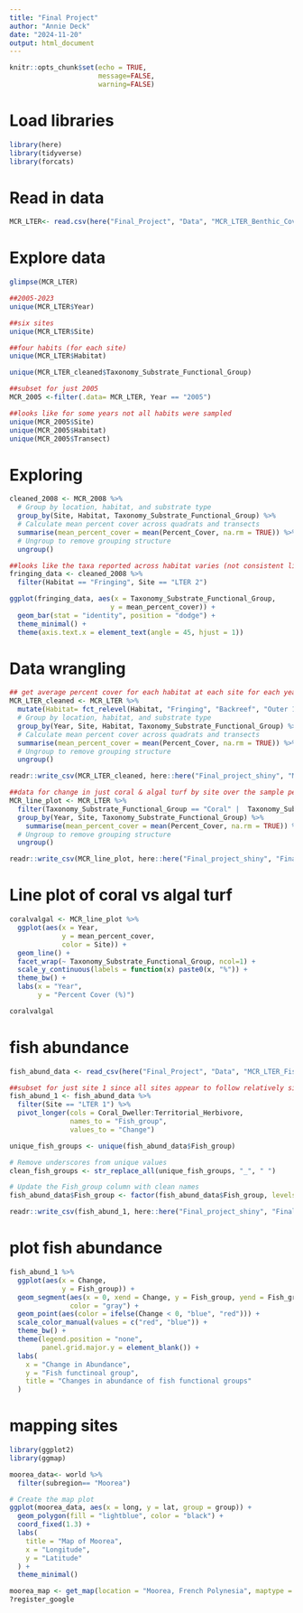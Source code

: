 ```yaml
---
title: "Final Project"
author: "Annie Deck"
date: "2024-11-20"
output: html_document
---
```


```r
knitr::opts_chunk$set(echo = TRUE,
                      message=FALSE,
                      warning=FALSE)
```

# Load libraries 
```r
library(here)
library(tidyverse)
library(forcats)
```

# Read in data
```r
MCR_LTER<- read.csv(here("Final_Project", "Data", "MCR_LTER_Benthic_Cover.csv"))
```

# Explore data
```r
glimpse(MCR_LTER)

##2005-2023
unique(MCR_LTER$Year)

##six sites
unique(MCR_LTER$Site)

##four habits (for each site)
unique(MCR_LTER$Habitat)

unique(MCR_LTER_cleaned$Taxonomy_Substrate_Functional_Group)

##subset for just 2005
MCR_2005 <-filter(.data= MCR_LTER, Year == "2005")

##looks like for some years not all habits were sampled 
unique(MCR_2005$Site)
unique(MCR_2005$Habitat)
unique(MCR_2005$Transect)
```

# Exploring 
```r
cleaned_2008 <- MCR_2008 %>%
  # Group by location, habitat, and substrate type
  group_by(Site, Habitat, Taxonomy_Substrate_Functional_Group) %>%
  # Calculate mean percent cover across quadrats and transects
  summarise(mean_percent_cover = mean(Percent_Cover, na.rm = TRUE)) %>%
  # Ungroup to remove grouping structure
  ungroup()

##looks like the taxa reported across habitat varies (not consistent list of taxa reported)
fringing_data <- cleaned_2008 %>% 
  filter(Habitat == "Fringing", Site == "LTER 2")

ggplot(fringing_data, aes(x = Taxonomy_Substrate_Functional_Group, 
                         y = mean_percent_cover)) + 
  geom_bar(stat = "identity", position = "dodge") +
  theme_minimal() +
  theme(axis.text.x = element_text(angle = 45, hjust = 1))
```

# Data wrangling
```r
## get average percent cover for each habitat at each site for each year
MCR_LTER_cleaned <- MCR_LTER %>%
  mutate(Habitat= fct_relevel(Habitat, "Fringing", "Backreef", "Outer 10", "Outer 17")) %>%
  # Group by location, habitat, and substrate type
  group_by(Year, Site, Habitat, Taxonomy_Substrate_Functional_Group) %>%
  # Calculate mean percent cover across quadrats and transects
  summarise(mean_percent_cover = mean(Percent_Cover, na.rm = TRUE)) %>%
  # Ungroup to remove grouping structure
  ungroup()

readr::write_csv(MCR_LTER_cleaned, here::here("Final_project_shiny", "MCR_LTER_cleaned.csv"))

##data for change in just coral & algal turf by site over the sample period 
MCR_line_plot <- MCR_LTER %>%
  filter(Taxonomy_Substrate_Functional_Group == "Coral" |  Taxonomy_Substrate_Functional_Group == "Algal Turf") %>% 
  group_by(Year, Site, Taxonomy_Substrate_Functional_Group) %>%
    summarise(mean_percent_cover = mean(Percent_Cover, na.rm = TRUE)) %>%
  # Ungroup to remove grouping structure
  ungroup()

readr::write_csv(MCR_line_plot, here::here("Final_project_shiny", "Final_project", "MCR_line_plot.csv"))
```
# Line plot of coral vs algal turf
```r
coralvalgal <- MCR_line_plot %>%
  ggplot(aes(x = Year,
             y = mean_percent_cover,
             color = Site)) +
  geom_line() +
  facet_wrap(~ Taxonomy_Substrate_Functional_Group, ncol=1) +
  scale_y_continuous(labels = function(x) paste0(x, "%")) +
  theme_bw() +
  labs(x = "Year",
       y = "Percent Cover (%)")

coralvalgal
```

# fish abundance
```r
fish_abund_data <- read_csv(here("Final_Project", "Data", "MCR_LTER_Fish_Coral_Abundance_Change.csv"))

##subset for just site 1 since all sites appear to follow relatively similar patterns
fish_abund_1 <- fish_abund_data %>%
  filter(Site == "LTER 1") %>%
  pivot_longer(cols = Coral_Dweller:Territorial_Herbivore,
               names_to = "Fish_group",
               values_to = "Change")

unique_fish_groups <- unique(fish_abund_data$Fish_group)

# Remove underscores from unique values
clean_fish_groups <- str_replace_all(unique_fish_groups, "_", " ")

# Update the Fish_group column with clean names
fish_abund_data$Fish_group <- factor(fish_abund_data$Fish_group, levels = unique_fish_groups, labels = clean_fish_groups)

readr::write_csv(fish_abund_1, here::here("Final_project_shiny", "Final_project", "fish_lollipop.csv"))
```

# plot fish abundance
```r
fish_abund_1 %>% 
  ggplot(aes(x = Change, 
             y = Fish_group)) +
  geom_segment(aes(x = 0, xend = Change, y = Fish_group, yend = Fish_group), 
               color = "gray") +
  geom_point(aes(color = ifelse(Change < 0, "blue", "red"))) +
  scale_color_manual(values = c("red", "blue")) +
  theme_bw() +
  theme(legend.position = "none",
        panel.grid.major.y = element_blank()) +
  labs(
    x = "Change in Abundance",
    y = "Fish functinoal group",
    title = "Changes in abundance of fish functional groups"
  )
```
# mapping sites
```r
library(ggplot2)
library(ggmap)

moorea_data<- world %>%
  filter(subregion== "Moorea") 

# Create the map plot
ggplot(moorea_data, aes(x = long, y = lat, group = group)) +
  geom_polygon(fill = "lightblue", color = "black") +
  coord_fixed(1.3) +
  labs(
    title = "Map of Moorea",
    x = "Longitude",
    y = "Latitude"
  ) +
  theme_minimal()

moorea_map <- get_map(location = "Moorea, French Polynesia", maptype = "satellite", source = "google")
?register_google
```

